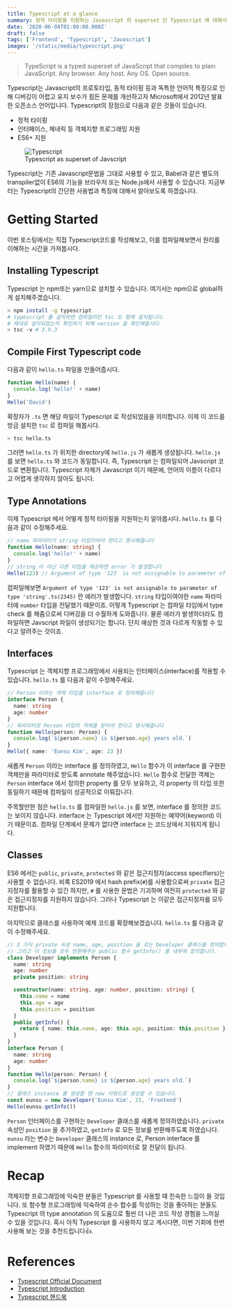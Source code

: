 ```yaml
---
title: Typescript at a glance
summary: 정적 타이핑을 지원하는 Javascript 의 superset 인 Typescript 에 대해서 알아봅시다.
date: '2020-06-04T01:00:00.000Z'
draft: false
tags: ['Frontend', 'Typescript', 'Javascript']
images: '/static/media/typescript.png'
---
```


> TypeScript is a typed superset of JavaScript that compiles to plain JavaScript.
> Any browser. Any host. Any OS. Open source.

Typescript는 Javascript의 프로토타입, 동적 타이핑 등과 독특한 언어적 특징으로 인해 디버깅이 어렵고 유지 보수가 힘든 문제를 개선하고자 Microsoft에서 2012년 발표한 오픈소스 언어입니다. Typescript의 장점으로 다음과 같은 것들이 있습니다.

- 정적 타이핑
- 인터페이스, 제네릭 등 객체지향 프로그래밍 지원
- ES6+ 지원

<figure>
  <img
    style={{ width: '360px', objectFit: 'contain' }}
    alt="Typescript"
    src="/static/media/typescript/ts_superset.png"
  />
  <figcaption style={{ color: 'grey' }}>Typescript as superset of Javscript</figcaption>
</figure>

Typescript는 기존 Javascript문법을 그대로 사용할 수 있고, Babel과 같은 별도의 transpiler없이 ES6의 기능을 브라우저 또는 Node.js에서 사용할 수 있습니다. 지금부터는 Typescript의 간단한 사용법과 특징에 대해서 알아보도록 하겠습니다.

# Getting Started

이번 포스팅에서는 직접 Typescript코드를 작성해보고, 이를 컴파일해보면서 원리를 이해하는 시간을 가져봅시다.

## Installing Typescript

Typescript 는 npm또는 yarn으로 설치할 수 있습니다. 여기서는 npm으로 global하게 설치해주겠습니다.

```sh
> npm install -g typescript
# typescript 를 설치하면 컴파일러인 tsc 도 함께 설치됩니다.
# 제대로 설치되었는지 확인하기 위해 version 을 확인해줍시다.
> tsc -v # 3.9.3
```

## Compile First Typescript code

다음과 같이 `hello.ts` 파일을 만들어줍시다.

```ts
function Hello(name) {
  console.log('hello!' + name)
}
Hello('David')
```

확장자가 `.ts` 면 해당 파일이 Typescript 로 작성되었음을 의미합니다. 이제 이 코드를 방금 설치한 `tsc` 로 컴파일 해봅시다.

```sh
> tsc hello.ts
```

그러면 `hello.ts` 가 위치한 directory에 `hello.js` 가 새롭게 생성됩니다. `hello.js` 를 보면 `hello.ts` 와 코드가 동일합니다. 즉, Typescript 는 컴파일되어 Javscript 코드로 변환됩니다. Typescript 자체가 Javascript 이기 때문에, 언어의 이름이 다르다고 어렵게 생각하지 않아도 됩니다.

## Type Annotations

이제 Typescript 에서 어떻게 정적 타이핑을 지원하는지 알아봅시다. `hello.ts` 를 다음과 같이 수정해주세요.

```ts
// name 파라미터가 string 타입이여야 한다고 명시해줍니다
function Hello(name: string) {
  console.log('hello!' + name)
}
// string 이 아닌 다른 타입을 제공하면 error 가 발생합니다
Hello(123) // Argument of type '123' is not assignable to parameter of type 'string'.ts(2345)
```

컴파일해보면 `Argument of type '123' is not assignable to parameter of type 'string'.ts(2345)` 란 에러가 발생합니다. `string` 타입이여야한 `name` 파라미터에 `number` 타입을 전달했기 때문이죠. 이렇게 Typescript 는 컴파일 타임에서 type check 를 해줌으로써 디버깅을 더 수월하게 도와줍니다.
물론 에러가 발생하더라도 컴파일하면 Javscript 파일이 생성되기는 합니다. 단지 예상한 것과 다르게 작동할 수 있다고 알려주는 것이죠.

## Interfaces

Typescript 는 객체지향 프로그래밍에서 사용되는 인터페이스(interface)를 적용할 수 있습니다. `hello.ts` 를 다음과 같이 수정해주세요.

```ts
// Person 이라는 객체 타입을 interface 로 정의해줍니다
interface Person {
  name: string
  age: number
}
// 파라미터로 Person 타입의 객체를 받아야 한다고 명시해줍니다
function Hello(person: Person) {
  console.log(`${person.name} is ${person.age} years old.`)
}
Hello({ name: 'Eunsu Kim', age: 23 })
```

새롭게 `Person` 이라는 interface 를 정의하였고, `Hello` 함수가 이 interface 를 구현한 객체만을 파라미터로 받도록 annotate 해주었습니다. `Hello` 함수로 전달한 객체는 `Person` interface 에서 정의한 property 를 모두 보유하고, 각 property 의 타입 또한 동일하기 때문에 컴파일이 성공적으로 이뤄집니다.

주목할만한 점은 `hello.ts` 를 컴파일한 `hello.js` 를 보면, interface 를 정의한 코드는 보이지 않습니다. interface 는 Typescript 에서만 지원하는 예약어(keyword) 이기 때문이죠. 컴파일 단계에서 문제가 없다면 interface 는 코드상에서 지워지게 됩니다.

## Classes

ES6 에서는 `public`, `private`, `protected` 와 같은 접근지정자(access specifiers)는 사용할 수 없습니다. 비록 ES2019 에서 hash prefix(`#`)를 사용함으로써 `private` 접근지정자를 활용할 수 있긴 하지만, `#` 를 사용한 문법은 기괴하며 여전히 `protected` 와 같은 접근지정자를 지원하지 않습니다. 그러나 Typescript 는 이같은 접근지정자를 모두 지원합니다.

마지막으로 클래스를 사용하여 예제 코드를 확장해보겠습니다. `hello.ts` 를 다음과 같이 수정해주세요.

```ts
// 3 가지 private 속성 name, age, position 을 갖는 Developer 클래스를 정의합니다.
// 그리고 이 정보를 모두 반환해주는 public 함수 getInfo() 를 내부에 정의합니다.
class Developer implements Person {
  name: string
  age: number
  private position: string

  constructor(name: string, age: number, position: string) {
    this.name = name
    this.age = age
    this.position = position
  }
  public getInfo() {
    return { name: this.name, age: this.age, position: this.position }
  }
}
interface Person {
  name: string
  age: number
}
function Hello(person: Person) {
  console.log(`${person.name} is ${person.age} years old.`)
}
// 클래스 instance 를 생성할 땐 new 키워드로 생성할 수 있습니다.
const eunsu = new Developer('Eunsu Kim', 23, 'Frontend')
Hello(eunsu.getInfo())
```

`Person` 인터페이스를 구현하는 `Developer` 클래스를 새롭게 정의하였습니다. `private` 속성인 `position` 을 추가하였고, `getInfo` 로 모든 정보를 반환해주도록 하였습니다. `eunsu` 라는 변수는 `Developer` 클래스의 instance 로, Person interface 를 implement 하였기 때문에 `Hello` 함수의 파라미터로 잘 전달이 됩니다.

# Recap

객체지향 프로그래밍에 익숙한 분들은 Typescript 를 사용할 때 친숙한 느낌이 들 것입니다. 또 함수형 프로그래밍에 익숙하여 순수 합수를 작성하는 것을 좋아하는 분들도 Typescript 의 type annotation 의 도움으로 훨씬 더 나은 코드 작성 경험을 느끼실 수 있을 것입니다. 혹시 아직 Typescript 를 사용하지 않고 계시다면, 이번 기회에 한번 사용해 보는 것을 추천드립니다👍.

# References

- [Typescript Official Document](https://www.typescriptlang.org/docs/home.html)
- [Typescript Introduction](https://poiemaweb.com/typescript-introduction)
- [Typescript 핸드북](https://typescript-kr.github.io/)
